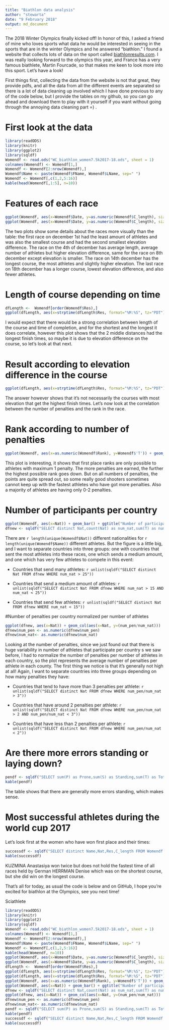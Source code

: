 ```yaml
---
title: "Biathlon data analysis"
author: "stewarta"
date: "9 February 2018"
output: md_document
---
```


The 2018 Winter Olympics finally kicked off! In honor of this, I asked a friend of mine who loves sports what data he would be interested in seeing in the sports that are in the winter Olympics and he answered "biathlon." I found a website that collects lots of data on the sport called [biathlonresults.com](https://biathlonresults.com/). I was really looking forward to the olympics this year, and France has a very famous biathlete, Martin Fourcade, so that makes me keen to look more into this sport. Let's have a look!

First things first, collecting the data from the website is not that great, they provide pdfs, and all the data from all the different events are separated so there is a lot of data cleaning up involved which I have done previous to any of the code below, but I provide the tables on my github, so you can go ahead and download them to play with it yourself if you want without going through the annoying data cleaning part =) .

# First look at the data

```r
library(readODS)
library(knitr)
library(ggplot2)
library(sqldf)
Womendf <- read.ods("WC_biathlon_women7.5k2017-18.ods", sheet = 1)
colnames(Womendf) <- Womendf[1,]
Womendf <- Womendf[2:nrow(Womendf),]
Womendf$Name <- paste(Womendf$FName, Womendf$LName, sep=" ")
Womendf <- Womendf[,c(1,2,5:16)]
kable(head(Womendf[,1:5], n=10))
```

# Features of each race

```r
ggplot(Womendf, aes(x=Womendf$Date, y=as.numeric(Womendf$C_length), size=Womendf$Nentries)) + geom_point()
ggplot(Womendf, aes(x=Womendf$Date, y=as.numeric(Womendf$C_length), size=Womendf$Elev)) + geom_point()
```

The two plots show some details about the races more visually than the table: the first race on december 1st had the least amount of athletes and was also the smallest course and had the second smallest elevation difference. The race on the 4th of december has average length, average number of athletes but higher elevation difference, same for the race on 8th december except elevation is smaller. The race on 14th december has the longest course, the most athletes and slightly higher elevation. The last race on 18th december has a longer course, lowest elevation difference, and also fewer athletes.

# Length of course depending on time

```r
dfLength <-  Womendf[order(Womendf$Res),]
ggplot(dfLength, aes(x=strptime(dfLength$Res, format="%M:%S", tz="PDT"), y=as.numeric(dfLength$C_length))) + geom_point()
```

I would expect that there would be a strong correlation between length of the course and time of completion, and for the shortest and the longest it does correlate, however this plot shows that the 2 middle distances had the longest finish times, so maybe it is due to elevation difference on the course, so let's look at that next.

# Result according to elevation difference in the course

```r
ggplot(dfLength, aes(x=strptime(dfLength$Res, format="%M:%S", tz="PDT"), y=as.numeric(dfLength$Elev))) + geom_point()
```

The answer however shows that it's not necessarily the courses with most elevation that get the highest finish times. Let's now look at the correlation between the number of penalties and the rank in the race.

# Rank according to number of penalties

```r
ggplot(Womendf, aes(x=as.numeric(Womendf$Rank), y=Womendf$'T')) + geom_point()
```

This plot is interesting, it shows that first place ranks are only possible to athletes with maximum 1 penalty. The more penalties are earned, the further the highest possible rank goes down. But on all numbers of penalties, the points are quite spread out, so some really good shooters sometimes cannot keep up with the fastest athletes who have got more penalties. Also a majority of athletes are having only 0-2 penalties.

# Number of participants per country

```r
ggplot(Womendf, aes(x=Nat)) + geom_bar() + ggtitle("Number of participants in all races per country") 
dfnew <- sqldf("SELECT distinct Nat,count(Nat) as num_nat,sum(T) as num_pen FROM Womendf GROUP BY Nat")
```

There are `r length(unique(Womendf$Nat))` different nationalities for `r length(unique(Womendf$Name))` different athletes. But the figure is a little big, and I want to separate countries into three groups: one with countries that sent the most athletes into these races, one which sends a medium amount, and one which has very few athletes to compete in this event:

 - Countries that send many athletes: `r unlist(sqldf("SELECT distinct Nat FROM dfnew WHERE num_nat > 25"))`
 
 - Countries that send a medium amount of athletes: `r unlist(sqldf("SELECT distinct Nat FROM dfnew WHERE num_nat > 15 AND num_nat < 25"))`

 - Countries that send few athletes: `r unlist(sqldf("SELECT distinct Nat FROM dfnew WHERE num_nat < 15"))`

#Number of penalties per country normalized per number of athletes

```r

ggplot(dfnew, aes(x=Nat)) + geom_col(aes(x=Nat, y=(num_pen/num_nat)))
dfnew$num_pen <- as.numeric(dfnew$num_pen)
dfnew$num_nat<- as.numeric(dfnew$num_nat)
```

Looking at the number of penalties, since we just found out that there is huge variability in number of athletes that participate per country s we saw before, I had to normalize the number of penalties per number of athletes in each country, so the plot represents the average number of penalties per athlete in each county. The first thing we notice is that it's generally not high at all! Again, I want to separate countries into three groups depending on how many penalties they have:

 - Countries that tend to have more than 3 penalties per athlete: `r unlist(sqldf("SELECT distinct Nat FROM dfnew WHERE num_pen/num_nat > 3"))`
 
 - Countries that have around 2 penalties per athlete: `r unlist(sqldf("SELECT distinct Nat FROM dfnew WHERE num_pen/num_nat > 2 AND num_pen/num_nat < 3"))`

 - Countries that have less than 2 penalties per athlete: `r unlist(sqldf("SELECT distinct Nat FROM dfnew WHERE num_pen/num_nat < 2"))`


# Are there more errors standing or laying down?

```r
pendf <- sqldf("SELECT sum(P) as Prone,sum(S) as Standing,sum(T) as Total FROM Womendf")
kable(pendf)
```

The table shows that there are generally more errors standing, which makes sense.

# Most successful athletes during the world cup 2017

Let's look first at the women who have won first place and their times:

```r
successdf <- sqldf("SELECT distinct Name,Nat,Res,C_length FROM Womendf WHERE Rank == 1 ORDER BY Res")
kable(successdf)
```

KUZMINA Anastasiya won twice but does not hold the fastest time of all races held by German HERRMAN Denise which was on the shortest course, but she did win on the longest course.

That's all for today, as usual the code is below and on GitHub, I hope you're excited for biathlon at the Olympics, see you next time!

Sciathlete

```r
library(readODS)
library(knitr)
library(ggplot2)
library(sqldf)
Womendf <- read.ods("WC_biathlon_women7.5k2017-18.ods", sheet = 1)
colnames(Womendf) <- Womendf[1,]
Womendf <- Womendf[2:nrow(Womendf),]
Womendf$Name <- paste(Womendf$FName, Womendf$LName, sep=" ")
Womendf <- Womendf[,c(1,2,5:16)]
kable(head(Womendf, n=10))
ggplot(Womendf, aes(x=Womendf$Date, y=as.numeric(Womendf$C_length), size=Womendf$Nentries)) + geom_point()
ggplot(Womendf, aes(x=Womendf$Date, y=as.numeric(Womendf$C_length), size=Womendf$Elev)) + geom_point()
dfLength <-  Womendf[order(Womendf$Res),]
ggplot(dfLength, aes(x=strptime(dfLength$Res, format="%M:%S", tz="PDT"), y=as.numeric(dfLength$C_length))) + geom_point()
ggplot(dfLength, aes(x=strptime(dfLength$Res, format="%M:%S", tz="PDT"), y=as.numeric(dfLength$Elev))) + geom_point()
ggplot(Womendf, aes(x=as.numeric(Womendf$Rank), y=Womendf$'T')) + geom_point()
ggplot(Womendf, aes(x=Nat)) + geom_bar() + ggtitle("Number of participants in all races per country") 
dfnew <- sqldf("SELECT distinct Nat,count(Nat) as num_nat,sum(T) as num_pen FROM Womendf GROUP BY Nat")
ggplot(dfnew, aes(x=Nat)) + geom_col(aes(x=Nat, y=(num_pen/num_nat)))
dfnew$num_pen <- as.numeric(dfnew$num_pen)
dfnew$num_nat<- as.numeric(dfnew$num_nat)
pendf <- sqldf("SELECT sum(P) as Prone,sum(S) as Standing,sum(T) as Total FROM Womendf")
kable(pendf)
successdf <- sqldf("SELECT distinct Name,Nat,Res,C_length FROM Womendf WHERE Rank == 1 ORDER BY Res")
kable(successdf)
```